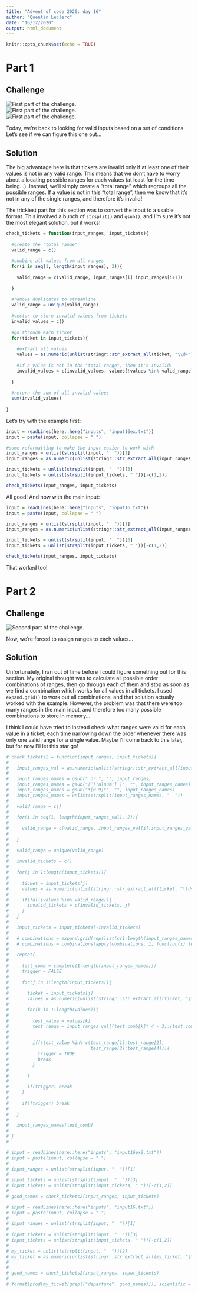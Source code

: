 ```yaml
---
title: "Advent of code 2020: day 16"
author: "Quentin Leclerc"
date: "16/12/2020"
output: html_document
---
```


```r
knitr::opts_chunk$set(echo = TRUE)
```

# Part 1

## Challenge

![First part of the challenge.](../img/day16a1.jpg)\
![First part of the challenge.](../img/day16a2.jpg)\
![First part of the challenge.](../img/day16a3.jpg)\

Today, we're back to looking for valid inputs based on a set of conditions.
Let's see if we can figure this one out...

## Solution

The big advantage here is that tickets are invalid only if at least one of their
values is not in any valid range. This means that we don't have to worry about
allocating possible ranges for each values (at least for the time being...).
Instead, we'll simply create a "total range" which regroups all the possible
ranges. If a value is not in this "total range", then we know that it's not in
any of the single ranges, and therefore it's invalid!

The trickiest part for this section was to convert the input to a usable format.
This involved a bunch of `strsplit()` and `gsub()`, and I'm sure it's not the
most elegant solution, but it works!

```r

check_tickets = function(input_ranges, input_tickets){
  
  #create the "total range"
  valid_range = c()
  
  #combine all values from all ranges
  for(i in seq(1, length(input_ranges), 2)){
    
    valid_range = c(valid_range, input_ranges[i]:input_ranges[i+1])
    
  }
  
  #remove duplicates to streamline
  valid_range = unique(valid_range)  
  
  #vector to store invalid values from tickets
  invalid_values = c()
  
  #go through each ticket
  for(ticket in input_tickets){
    
    #extract all values
    values = as.numeric(unlist(stringr::str_extract_all(ticket, "\\d+")))
    
    #if a value is not in the "total range", then it's invalid!
    invalid_values = c(invalid_values, values[!values %in% valid_range])
    
  }
  
  #return the sum of all invalid values
  sum(invalid_values)
  
}

```

Let's try with the example first:

```r

input = readLines(here::here("inputs", "input16ex.txt"))
input = paste(input, collapse = " ")

#some reformatting to make the input easier to work with
input_ranges = unlist(strsplit(input, "  "))[1]
input_ranges = as.numeric(unlist(stringr::str_extract_all(input_ranges, "\\d+")))

input_tickets = unlist(strsplit(input, "  "))[3]
input_tickets = unlist(strsplit(input_tickets, " "))[-c(1,2)]

check_tickets(input_ranges, input_tickets)

```

All good! And now with the main input:

```r

input = readLines(here::here("inputs", "input16.txt"))
input = paste(input, collapse = " ")

input_ranges = unlist(strsplit(input, "  "))[1]
input_ranges = as.numeric(unlist(stringr::str_extract_all(input_ranges, "\\d+")))

input_tickets = unlist(strsplit(input, "  "))[3]
input_tickets = unlist(strsplit(input_tickets, " "))[-c(1,2)]

check_tickets(input_ranges, input_tickets)


```

That worked too!





# Part 2

## Challenge

![Second part of the challenge.](../img/day16b.jpg)\

Now, we're forced to assign ranges to each values...

## Solution

Unfortunately, I ran out of time before I could figure something out for this
section. My original thought was to calculate all possible order combinations of 
ranges, then go through each of them and stop as soon as we find a combination
which works for all values in all tickets. I used `expand.grid()` to work out
all combinations, and that solution actually worked with the example. However,
the problem was that there were too many ranges in the main input, and therefore
too many possible combinations to store in memory...

I think I could have tried to instead check what ranges were valid for each
value in a ticket, each time narrowing down the order whenever there was only
one valid range for a single value. Maybe I'll come back to this later, but
for now I'll let this star go!

```r

# check_tickets2 = function(input_ranges, input_tickets){
#   
#   input_ranges_val = as.numeric(unlist(stringr::str_extract_all(input_ranges, "\\d+")))
#   
#   input_ranges_names = gsub(" or ", "", input_ranges)
#   input_ranges_names = gsub("[^[:alnum:] ]", "", input_ranges_names)
#   input_ranges_names = gsub("*[0-9]*", "", input_ranges_names)
#   input_ranges_names = unlist(strsplit(input_ranges_names, "  "))
#   
#   valid_range = c()
#   
#   for(i in seq(1, length(input_ranges_val), 2)){
#     
#     valid_range = c(valid_range, input_ranges_val[i]:input_ranges_val[i+1])
#     
#   }
#   
#   valid_range = unique(valid_range)
#   
#   invalid_tickets = c()
#   
#   for(j in 1:length(input_tickets)){
#     
#     ticket = input_tickets[j]
#     values = as.numeric(unlist(stringr::str_extract_all(ticket, "\\d+")))
#     
#     if(!all(values %in% valid_range)){
#       invalid_tickets = c(invalid_tickets, j)
#     }
#   }
#   
#   input_tickets = input_tickets[-invalid_tickets]
#   
#   # combinations = expand.grid(rep(list(c(1:length(input_ranges_names))), length(input_ranges_names)))
#   # combinations = combinations[apply(combinations, 1, function(x) length(unique(x)) == length(x)),]
#   
#   repeat{
#     
#     test_comb = sample(c(1:length(input_ranges_names)))
#     trigger = FALSE
#     
#     for(j in 1:length(input_tickets)){
#       
#       ticket = input_tickets[j]
#       values = as.numeric(unlist(stringr::str_extract_all(ticket, "\\d+")))
#       
#       for(k in 1:length(values)){
#         
#         test_value = values[k]
#         test_range = input_ranges_val[(test_comb[k]* 4 - 3):(test_comb[k]*4)]
#         
#         
#         if(!test_value %in% c(test_range[1]:test_range[2],
#                               test_range[3]:test_range[4])){
#           trigger = TRUE
#           break
#         }
#         
#       }
#       
#       if(trigger) break
#     }
#     
#     if(!trigger) break
#     
#   }
#   
#   input_ranges_names[test_comb]
#   
# }
# 

```


```r

# input = readLines(here::here("inputs", "input16ex2.txt"))
# input = paste(input, collapse = " ")
# 
# input_ranges = unlist(strsplit(input, "  "))[1]
# 
# input_tickets = unlist(strsplit(input, "  "))[3]
# input_tickets = unlist(strsplit(input_tickets, " "))[-c(1,2)]
# 
# good_names = check_tickets2(input_ranges, input_tickets)


```


```r

# input = readLines(here::here("inputs", "input16.txt"))
# input = paste(input, collapse = " ")
# 
# input_ranges = unlist(strsplit(input, "  "))[1]
# 
# input_tickets = unlist(strsplit(input, "  "))[3]
# input_tickets = unlist(strsplit(input_tickets, " "))[-c(1,2)]
# 
# my_ticket = unlist(strsplit(input, "  "))[2]
# my_ticket = as.numeric(unlist(stringr::str_extract_all(my_ticket, "\\d+")))
# 
# 
# good_names = check_tickets2(input_ranges, input_tickets)
# 
# format(prod(my_ticket[grepl("departure", good_names)]), scientific = F)

```

